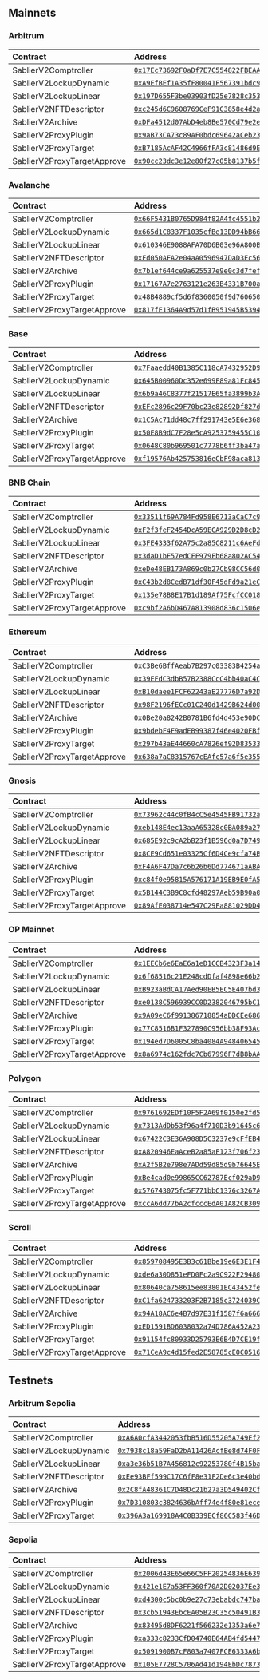 ## Mainnets

### Arbitrum

| Contract                    | Address                                                                                                                | Deployment                                                                             |
| :-------------------------- | :--------------------------------------------------------------------------------------------------------------------- | :------------------------------------------------------------------------------------- |
| SablierV2Comptroller        | [`0x17Ec73692F0aDf7E7C554822FBEAACB4BE781762`](https://arbiscan.io/address/0x17Ec73692F0aDf7E7C554822FBEAACB4BE781762) | [`lockup-v1.0`](https://github.com/sablier-labs/sdk/blob/main/deployments/lockup/v1.0) |
| SablierV2LockupDynamic      | [`0xA9EfBEf1A35fF80041F567391bdc9813b2D50197`](https://arbiscan.io/address/0xA9EfBEf1A35fF80041F567391bdc9813b2D50197) | [`lockup-v1.0`](https://github.com/sablier-labs/sdk/blob/main/deployments/lockup/v1.0) |
| SablierV2LockupLinear       | [`0x197D655F3be03903fD25e7828c3534504bfe525e`](https://arbiscan.io/address/0x197D655F3be03903fD25e7828c3534504bfe525e) | [`lockup-v1.0`](https://github.com/sablier-labs/sdk/blob/main/deployments/lockup/v1.0) |
| SablierV2NFTDescriptor      | [`0xc245d6C9608769CeF91C3858e4d2a74802B9f1bB`](https://arbiscan.io/address/0xc245d6C9608769CeF91C3858e4d2a74802B9f1bB) | [`lockup-v1.0`](https://github.com/sablier-labs/sdk/blob/main/deployments/lockup/v1.0) |
| SablierV2Archive            | [`0xDFa4512d07AbD4eb8Be570Cd79e2e6Fe21ff15C9`](https://arbiscan.io/address/0xDFa4512d07AbD4eb8Be570Cd79e2e6Fe21ff15C9) | [`lockup-v1.0`](https://github.com/sablier-labs/sdk/blob/main/deployments/lockup/v1.0) |
| SablierV2ProxyPlugin        | [`0x9aB73CA73c89AF0bdc69642aCeb23CC6A55A514C`](https://arbiscan.io/address/0x9aB73CA73c89AF0bdc69642aCeb23CC6A55A514C) | [`lockup-v1.0`](https://github.com/sablier-labs/sdk/blob/main/deployments/lockup/v1.0) |
| SablierV2ProxyTarget        | [`0xB7185AcAF42C4966fFA3c81486d9ED9633aa4c13`](https://arbiscan.io/address/0xB7185AcAF42C4966fFA3c81486d9ED9633aa4c13) | [`lockup-v1.0`](https://github.com/sablier-labs/sdk/blob/main/deployments/lockup/v1.0) |
| SablierV2ProxyTargetApprove | [`0x90cc23dc3e12e80f27c05b8137b5f0d2b1edfa20`](https://arbiscan.io/address/0x90cc23dc3e12e80f27c05b8137b5f0d2b1edfa20) | [`lockup-v1.0`](https://github.com/sablier-labs/sdk/blob/main/deployments/lockup/v1.0) |

### Avalanche

| Contract                    | Address                                                                                                                 | Deployment                                                                             |
| :-------------------------- | :---------------------------------------------------------------------------------------------------------------------- | :------------------------------------------------------------------------------------- |
| SablierV2Comptroller        | [`0x66F5431B0765D984f82A4fc4551b2c9ccF7eAC9C`](https://snowtrace.io/address/0x66F5431B0765D984f82A4fc4551b2c9ccF7eAC9C) | [`lockup-v1.0`](https://github.com/sablier-labs/sdk/blob/main/deployments/lockup/v1.0) |
| SablierV2LockupDynamic      | [`0x665d1C8337F1035cfBe13DD94bB669110b975f5F`](https://snowtrace.io/address/0x665d1C8337F1035cfBe13DD94bB669110b975f5F) | [`lockup-v1.0`](https://github.com/sablier-labs/sdk/blob/main/deployments/lockup/v1.0) |
| SablierV2LockupLinear       | [`0x610346E9088AFA70D6B03e96A800B3267E75cA19`](https://snowtrace.io/address/0x610346E9088AFA70D6B03e96A800B3267E75cA19) | [`lockup-v1.0`](https://github.com/sablier-labs/sdk/blob/main/deployments/lockup/v1.0) |
| SablierV2NFTDescriptor      | [`0xFd050AFA2e04aA0596947DaD3Ec5690162aDc77F`](https://snowtrace.io/address/0xFd050AFA2e04aA0596947DaD3Ec5690162aDc77F) | [`lockup-v1.0`](https://github.com/sablier-labs/sdk/blob/main/deployments/lockup/v1.0) |
| SablierV2Archive            | [`0x7b1ef644ce9a625537e9e0c3d7fef3be667e6159`](https://snowtrace.io/address/0x7b1ef644ce9a625537e9e0c3d7fef3be667e6159) | [`lockup-v1.0`](https://github.com/sablier-labs/sdk/blob/main/deployments/lockup/v1.0) |
| SablierV2ProxyPlugin        | [`0x17167A7e2763121e263B4331B700a1BF9113b387`](https://snowtrace.io/address/0x17167A7e2763121e263B4331B700a1BF9113b387) | [`lockup-v1.0`](https://github.com/sablier-labs/sdk/blob/main/deployments/lockup/v1.0) |
| SablierV2ProxyTarget        | [`0x48B4889cf5d6f8360050f9d7606505F1433120BC`](https://snowtrace.io/address/0x48B4889cf5d6f8360050f9d7606505F1433120BC) | [`lockup-v1.0`](https://github.com/sablier-labs/sdk/blob/main/deployments/lockup/v1.0) |
| SablierV2ProxyTargetApprove | [`0x817fE1364A9d57d1fB951945B53942234163Ef10`](https://snowtrace.io/address/0x817fE1364A9d57d1fB951945B53942234163Ef10) | [`lockup-v1.0`](https://github.com/sablier-labs/sdk/blob/main/deployments/lockup/v1.0) |

### Base

| Contract                    | Address                                                                                                                 | Deployment                                                                             |
| :-------------------------- | :---------------------------------------------------------------------------------------------------------------------- | :------------------------------------------------------------------------------------- |
| SablierV2Comptroller        | [`0x7Faaedd40B1385C118cA7432952D9DC6b5CbC49e`](https://basescan.org/address/0x7Faaedd40B1385C118cA7432952D9DC6b5CbC49e) | [`lockup-v1.0`](https://github.com/sablier-labs/sdk/blob/main/deployments/lockup/v1.0) |
| SablierV2LockupDynamic      | [`0x645B00960Dc352e699F89a81Fc845C0C645231cf`](https://basescan.org/address/0x645B00960Dc352e699F89a81Fc845C0C645231cf) | [`lockup-v1.0`](https://github.com/sablier-labs/sdk/blob/main/deployments/lockup/v1.0) |
| SablierV2LockupLinear       | [`0x6b9a46C8377f21517E65fa3899b3A9Fab19D17f5`](https://basescan.org/address/0x6b9a46C8377f21517E65fa3899b3A9Fab19D17f5) | [`lockup-v1.0`](https://github.com/sablier-labs/sdk/blob/main/deployments/lockup/v1.0) |
| SablierV2NFTDescriptor      | [`0xEFc2896c29F70bc23e82892Df827d4e2259028Fd`](https://basescan.org/address/0xEFc2896c29F70bc23e82892Df827d4e2259028Fd) | [`lockup-v1.0`](https://github.com/sablier-labs/sdk/blob/main/deployments/lockup/v1.0) |
| SablierV2Archive            | [`0x1C5Ac71dd48c7ff291743e5E6e3689ba92F73cC6`](https://basescan.org/address/0x1C5Ac71dd48c7ff291743e5E6e3689ba92F73cC6) | [`lockup-v1.0`](https://github.com/sablier-labs/sdk/blob/main/deployments/lockup/v1.0) |
| SablierV2ProxyPlugin        | [`0x50E8B9dC7F28e5cA9253759455C1077e497c4232`](https://basescan.org/address/0x50E8B9dC7F28e5cA9253759455C1077e497c4232) | [`lockup-v1.0`](https://github.com/sablier-labs/sdk/blob/main/deployments/lockup/v1.0) |
| SablierV2ProxyTarget        | [`0x0648C80b969501c7778b6ff3ba47aBb78fEeDF39`](https://basescan.org/address/0x0648C80b969501c7778b6ff3ba47aBb78fEeDF39) | [`lockup-v1.0`](https://github.com/sablier-labs/sdk/blob/main/deployments/lockup/v1.0) |
| SablierV2ProxyTargetApprove | [`0xf19576Ab425753816eCbF98aca8132A0f693aEc5`](https://basescan.org/address/0xf19576Ab425753816eCbF98aca8132A0f693aEc5) | [`lockup-v1.0`](https://github.com/sablier-labs/sdk/blob/main/deployments/lockup/v1.0) |

### BNB Chain

| Contract                    | Address                                                                                                                | Deployment                                                                             |
| :-------------------------- | :--------------------------------------------------------------------------------------------------------------------- | :------------------------------------------------------------------------------------- |
| SablierV2Comptroller        | [`0x33511f69A784Fd958E6713aCaC7c9dCF1A5578E8`](https://bscscan.com/address/0x33511f69A784Fd958E6713aCaC7c9dCF1A5578E8) | [`lockup-v1.0`](https://github.com/sablier-labs/sdk/blob/main/deployments/lockup/v1.0) |
| SablierV2LockupDynamic      | [`0xF2f3feF2454DcA59ECA929D2D8cD2a8669Cc6214`](https://bscscan.com/address/0xF2f3feF2454DcA59ECA929D2D8cD2a8669Cc6214) | [`lockup-v1.0`](https://github.com/sablier-labs/sdk/blob/main/deployments/lockup/v1.0) |
| SablierV2LockupLinear       | [`0x3FE4333f62A75c2a85C8211c6AeFd1b9Bfde6e51`](https://bscscan.com/address/0x3FE4333f62A75c2a85C8211c6AeFd1b9Bfde6e51) | [`lockup-v1.0`](https://github.com/sablier-labs/sdk/blob/main/deployments/lockup/v1.0) |
| SablierV2NFTDescriptor      | [`0x3daD1bF57edCFF979Fb68a802AC54c5AAfB78F4c`](https://bscscan.com/address/0x3daD1bF57edCFF979Fb68a802AC54c5AAfB78F4c) | [`lockup-v1.0`](https://github.com/sablier-labs/sdk/blob/main/deployments/lockup/v1.0) |
| SablierV2Archive            | [`0xeDe48EB173A869c0b27Cb98CC56d00BC391e5887`](https://bscscan.com/address/0xeDe48EB173A869c0b27Cb98CC56d00BC391e5887) | [`lockup-v1.0`](https://github.com/sablier-labs/sdk/blob/main/deployments/lockup/v1.0) |
| SablierV2ProxyPlugin        | [`0xC43b2d8CedB71df30F45dFd9a21eC1E50A813bD6`](https://bscscan.com/address/0xC43b2d8CedB71df30F45dFd9a21eC1E50A813bD6) | [`lockup-v1.0`](https://github.com/sablier-labs/sdk/blob/main/deployments/lockup/v1.0) |
| SablierV2ProxyTarget        | [`0x135e78B8E17B1d189Af75FcfCC018ab2E6c7b879`](https://bscscan.com/address/0x135e78B8E17B1d189Af75FcfCC018ab2E6c7b879) | [`lockup-v1.0`](https://github.com/sablier-labs/sdk/blob/main/deployments/lockup/v1.0) |
| SablierV2ProxyTargetApprove | [`0xc9bf2A6bD467A813908d836c1506efE61E465761`](https://bscscan.com/address/0xc9bf2A6bD467A813908d836c1506efE61E465761) | [`lockup-v1.0`](https://github.com/sablier-labs/sdk/blob/main/deployments/lockup/v1.0) |

### Ethereum

| Contract                    | Address                                                                                                                 | Deployment                                                                             |
| :-------------------------- | :---------------------------------------------------------------------------------------------------------------------- | :------------------------------------------------------------------------------------- |
| SablierV2Comptroller        | [`0xC3Be6BffAeab7B297c03383B4254aa3Af2b9a5BA`](https://etherscan.io/address/0xC3Be6BffAeab7B297c03383B4254aa3Af2b9a5BA) | [`lockup-v1.0`](https://github.com/sablier-labs/sdk/blob/main/deployments/lockup/v1.0) |
| SablierV2LockupDynamic      | [`0x39EFdC3dbB57B2388CcC4bb40aC4CB1226Bc9E44`](https://etherscan.io/address/0x39EFdC3dbB57B2388CcC4bb40aC4CB1226Bc9E44) | [`lockup-v1.0`](https://github.com/sablier-labs/sdk/blob/main/deployments/lockup/v1.0) |
| SablierV2LockupLinear       | [`0xB10daee1FCF62243aE27776D7a92D39dC8740f95`](https://etherscan.io/address/0xB10daee1FCF62243aE27776D7a92D39dC8740f95) | [`lockup-v1.0`](https://github.com/sablier-labs/sdk/blob/main/deployments/lockup/v1.0) |
| SablierV2NFTDescriptor      | [`0x98F2196fECc01C240d1429B624d007Ca268EEA29`](https://etherscan.io/address/0x98F2196fECc01C240d1429B624d007Ca268EEA29) | [`lockup-v1.0`](https://github.com/sablier-labs/sdk/blob/main/deployments/lockup/v1.0) |
| SablierV2Archive            | [`0x0Be20a8242B0781B6fd4d453e90DCC1CcF7DBcc6`](https://etherscan.io/address/0x0Be20a8242B0781B6fd4d453e90DCC1CcF7DBcc6) | [`lockup-v1.0`](https://github.com/sablier-labs/sdk/blob/main/deployments/lockup/v1.0) |
| SablierV2ProxyPlugin        | [`0x9bdebF4F9adEB99387f46e4020FBf3dDa885D2b8`](https://etherscan.io/address/0x9bdebF4F9adEB99387f46e4020FBf3dDa885D2b8) | [`lockup-v1.0`](https://github.com/sablier-labs/sdk/blob/main/deployments/lockup/v1.0) |
| SablierV2ProxyTarget        | [`0x297b43aE44660cA7826ef92D8353324C018573Ef`](https://etherscan.io/address/0x297b43aE44660cA7826ef92D8353324C018573Ef) | [`lockup-v1.0`](https://github.com/sablier-labs/sdk/blob/main/deployments/lockup/v1.0) |
| SablierV2ProxyTargetApprove | [`0x638a7aC8315767cEAfc57a6f5e3559454347C3f6`](https://etherscan.io/address/0x638a7aC8315767cEAfc57a6f5e3559454347C3f6) | [`lockup-v1.0`](https://github.com/sablier-labs/sdk/blob/main/deployments/lockup/v1.0) |

### Gnosis

| Contract                    | Address                                                                                                                  | Deployment                                                                             |
| :-------------------------- | :----------------------------------------------------------------------------------------------------------------------- | :------------------------------------------------------------------------------------- |
| SablierV2Comptroller        | [`0x73962c44c0fB4cC5e4545FB91732a5c5e87F55C2`](https://gnosisscan.io/address/0x73962c44c0fB4cC5e4545FB91732a5c5e87F55C2) | [`lockup-v1.0`](https://github.com/sablier-labs/sdk/blob/main/deployments/lockup/v1.0) |
| SablierV2LockupDynamic      | [`0xeb148E4ec13aaA65328c0BA089a278138E9E53F9`](https://gnosisscan.io/address/0xeb148E4ec13aaA65328c0BA089a278138E9E53F9) | [`lockup-v1.0`](https://github.com/sablier-labs/sdk/blob/main/deployments/lockup/v1.0) |
| SablierV2LockupLinear       | [`0x685E92c9cA2bB23f1B596d0a7D749c0603e88585`](https://gnosisscan.io/address/0x685E92c9cA2bB23f1B596d0a7D749c0603e88585) | [`lockup-v1.0`](https://github.com/sablier-labs/sdk/blob/main/deployments/lockup/v1.0) |
| SablierV2NFTDescriptor      | [`0x8CE9Cd651e03325Cf6D4Ce9cfa74BE79CDf6d530`](https://gnosisscan.io/address/0x8CE9Cd651e03325Cf6D4Ce9cfa74BE79CDf6d530) | [`lockup-v1.0`](https://github.com/sablier-labs/sdk/blob/main/deployments/lockup/v1.0) |
| SablierV2Archive            | [`0xF4A6F47Da7c6b26b6Dd774671aABA48fb4bFE309`](https://gnosisscan.io/address/0xF4A6F47Da7c6b26b6Dd774671aABA48fb4bFE309) | [`lockup-v1.0`](https://github.com/sablier-labs/sdk/blob/main/deployments/lockup/v1.0) |
| SablierV2ProxyPlugin        | [`0xc84f0e95815A576171A19EB9E0fA55a217Ab1536`](https://gnosisscan.io/address/0xc84f0e95815A576171A19EB9E0fA55a217Ab1536) | [`lockup-v1.0`](https://github.com/sablier-labs/sdk/blob/main/deployments/lockup/v1.0) |
| SablierV2ProxyTarget        | [`0x5B144C3B9C8cfd48297Aeb59B90a024Ef3fCcE92`](https://gnosisscan.io/address/0x5B144C3B9C8cfd48297Aeb59B90a024Ef3fCcE92) | [`lockup-v1.0`](https://github.com/sablier-labs/sdk/blob/main/deployments/lockup/v1.0) |
| SablierV2ProxyTargetApprove | [`0x89AfE038714e547C29Fa881029DD4B5CFB008454`](https://gnosisscan.io/address/0x89AfE038714e547C29Fa881029DD4B5CFB008454) | [`lockup-v1.0`](https://github.com/sablier-labs/sdk/blob/main/deployments/lockup/v1.0) |

### OP Mainnet

| Contract                    | Address                                                                                                                            | Deployment                                                                             |
| :-------------------------- | :--------------------------------------------------------------------------------------------------------------------------------- | :------------------------------------------------------------------------------------- |
| SablierV2Comptroller        | [`0x1EECb6e6EaE6a1eD1CCB4323F3a146A7C5443A10`](https://optimistic.etherscan.io/address/0x1EECb6e6EaE6a1eD1CCB4323F3a146A7C5443A10) | [`lockup-v1.0`](https://github.com/sablier-labs/sdk/blob/main/deployments/lockup/v1.0) |
| SablierV2LockupDynamic      | [`0x6f68516c21E248cdDfaf4898e66b2b0Adee0e0d6`](https://optimistic.etherscan.io/address/0x6f68516c21E248cdDfaf4898e66b2b0Adee0e0d6) | [`lockup-v1.0`](https://github.com/sablier-labs/sdk/blob/main/deployments/lockup/v1.0) |
| SablierV2LockupLinear       | [`0xB923aBdCA17Aed90EB5EC5E407bd37164f632bFD`](https://optimistic.etherscan.io/address/0xB923aBdCA17Aed90EB5EC5E407bd37164f632bFD) | [`lockup-v1.0`](https://github.com/sablier-labs/sdk/blob/main/deployments/lockup/v1.0) |
| SablierV2NFTDescriptor      | [`0xe0138C596939CC0D2382046795bC163ad5755e0E`](https://optimistic.etherscan.io/address/0xe0138C596939CC0D2382046795bC163ad5755e0E) | [`lockup-v1.0`](https://github.com/sablier-labs/sdk/blob/main/deployments/lockup/v1.0) |
| SablierV2Archive            | [`0x9A09eC6f991386718854aDDCEe68647776Befd5b`](https://optimistic.etherscan.io/address/0x9A09eC6f991386718854aDDCEe68647776Befd5b) | [`lockup-v1.0`](https://github.com/sablier-labs/sdk/blob/main/deployments/lockup/v1.0) |
| SablierV2ProxyPlugin        | [`0x77C8516B1F327890C956bb38F93Ac2d6B24795Ea`](https://optimistic.etherscan.io/address/0x77C8516B1F327890C956bb38F93Ac2d6B24795Ea) | [`lockup-v1.0`](https://github.com/sablier-labs/sdk/blob/main/deployments/lockup/v1.0) |
| SablierV2ProxyTarget        | [`0x194ed7D6005C8ba4084A948406545DF299ad37cD`](https://optimistic.etherscan.io/address/0x194ed7D6005C8ba4084A948406545DF299ad37cD) | [`lockup-v1.0`](https://github.com/sablier-labs/sdk/blob/main/deployments/lockup/v1.0) |
| SablierV2ProxyTargetApprove | [`0x8a6974c162fdc7Cb67996F7dB8bAAFb9a99566e0`](https://optimistic.etherscan.io/address/0x8a6974c162fdc7Cb67996F7dB8bAAFb9a99566e0) | [`lockup-v1.0`](https://github.com/sablier-labs/sdk/blob/main/deployments/lockup/v1.0) |

### Polygon

| Contract                    | Address                                                                                                                    | Deployment                                                                             |
| :-------------------------- | :------------------------------------------------------------------------------------------------------------------------- | :------------------------------------------------------------------------------------- |
| SablierV2Comptroller        | [`0x9761692EDf10F5F2A69f0150e2fd50dcecf05F2E`](https://polygonscan.com/address/0x9761692EDf10F5F2A69f0150e2fd50dcecf05F2E) | [`lockup-v1.0`](https://github.com/sablier-labs/sdk/blob/main/deployments/lockup/v1.0) |
| SablierV2LockupDynamic      | [`0x7313AdDb53f96a4f710D3b91645c62B434190725`](https://polygonscan.com/address/0x7313AdDb53f96a4f710D3b91645c62B434190725) | [`lockup-v1.0`](https://github.com/sablier-labs/sdk/blob/main/deployments/lockup/v1.0) |
| SablierV2LockupLinear       | [`0x67422C3E36A908D5C3237e9cFfEB40bDE7060f6E`](https://polygonscan.com/address/0x67422C3E36A908D5C3237e9cFfEB40bDE7060f6E) | [`lockup-v1.0`](https://github.com/sablier-labs/sdk/blob/main/deployments/lockup/v1.0) |
| SablierV2NFTDescriptor      | [`0xA820946EaAceB2a85aF123f706f23192c28bC6B9`](https://polygonscan.com/address/0xA820946EaAceB2a85aF123f706f23192c28bC6B9) | [`lockup-v1.0`](https://github.com/sablier-labs/sdk/blob/main/deployments/lockup/v1.0) |
| SablierV2Archive            | [`0xA2f5B2e798e7ADd59d85d9b76645E6AC13fC4e1f`](https://polygonscan.com/address/0xA2f5B2e798e7ADd59d85d9b76645E6AC13fC4e1f) | [`lockup-v1.0`](https://github.com/sablier-labs/sdk/blob/main/deployments/lockup/v1.0) |
| SablierV2ProxyPlugin        | [`0xBe4cad0e99865CC62787Ecf029aD9DD4815d3d2e`](https://polygonscan.com/address/0xBe4cad0e99865CC62787Ecf029aD9DD4815d3d2e) | [`lockup-v1.0`](https://github.com/sablier-labs/sdk/blob/main/deployments/lockup/v1.0) |
| SablierV2ProxyTarget        | [`0x576743075fc5F771bbC1376c3267A6185Af9D62B`](https://polygonscan.com/address/0x576743075fc5F771bbC1376c3267A6185Af9D62B) | [`lockup-v1.0`](https://github.com/sablier-labs/sdk/blob/main/deployments/lockup/v1.0) |
| SablierV2ProxyTargetApprove | [`0xccA6dd77bA2cfcccEdA01A82CB309e2A17901682`](https://polygonscan.com/address/0xccA6dd77bA2cfcccEdA01A82CB309e2A17901682) | [`lockup-v1.0`](https://github.com/sablier-labs/sdk/blob/main/deployments/lockup/v1.0) |

### Scroll

| Contract                    | Address                                                                                                                   | Deployment                                                                             |
| :-------------------------- | :------------------------------------------------------------------------------------------------------------------------ | :------------------------------------------------------------------------------------- |
| SablierV2Comptroller        | [`0x859708495E3B3c61Bbe19e6E3E1F41dE3A5C5C5b`](https://scrollscan.com/address/0x859708495E3B3c61Bbe19e6E3E1F41dE3A5C5C5b) | [`lockup-v1.0`](https://github.com/sablier-labs/sdk/blob/main/deployments/lockup/v1.0) |
| SablierV2LockupDynamic      | [`0xde6a30D851eFD0Fc2a9C922F294801Cfd5FCB3A1`](https://scrollscan.com/address/0xde6a30D851eFD0Fc2a9C922F294801Cfd5FCB3A1) | [`lockup-v1.0`](https://github.com/sablier-labs/sdk/blob/main/deployments/lockup/v1.0) |
| SablierV2LockupLinear       | [`0x80640ca758615ee83801EC43452feEA09a202D33`](https://scrollscan.com/address/0x80640ca758615ee83801EC43452feEA09a202D33) | [`lockup-v1.0`](https://github.com/sablier-labs/sdk/blob/main/deployments/lockup/v1.0) |
| SablierV2NFTDescriptor      | [`0xC1fa624733203F2B7185c3724039C4D5E5234fE4`](https://scrollscan.com/address/0xC1fa624733203F2B7185c3724039C4D5E5234fE4) | [`lockup-v1.0`](https://github.com/sablier-labs/sdk/blob/main/deployments/lockup/v1.0) |
| SablierV2Archive            | [`0x94A18AC6e4B7d97E31f1587f6a666Dc5503086c3`](https://scrollscan.com/address/0x94A18AC6e4B7d97E31f1587f6a666Dc5503086c3) | [`lockup-v1.0`](https://github.com/sablier-labs/sdk/blob/main/deployments/lockup/v1.0) |
| SablierV2ProxyPlugin        | [`0xED1591BD6038032a74D786A452A23536b3201490`](https://scrollscan.com/address/0xED1591BD6038032a74D786A452A23536b3201490) | [`lockup-v1.0`](https://github.com/sablier-labs/sdk/blob/main/deployments/lockup/v1.0) |
| SablierV2ProxyTarget        | [`0x91154fc80933D25793E6B4D7CE19fb51dE6794B7`](https://scrollscan.com/address/0x91154fc80933D25793E6B4D7CE19fb51dE6794B7) | [`lockup-v1.0`](https://github.com/sablier-labs/sdk/blob/main/deployments/lockup/v1.0) |
| SablierV2ProxyTargetApprove | [`0x71CeA9c4d15fed2E58785cE0C05165CE34313A74`](https://scrollscan.com/address/0x71CeA9c4d15fed2E58785cE0C05165CE34313A74) | [`lockup-v1.0`](https://github.com/sablier-labs/sdk/blob/main/deployments/lockup/v1.0) |

## Testnets

### Arbitrum Sepolia

| Contract               | Address                                                                                                                        | Deployment                                                                             |
| :--------------------- | :----------------------------------------------------------------------------------------------------------------------------- | :------------------------------------------------------------------------------------- |
| SablierV2Comptroller   | [`0xA6A0cfA3442053fbB516D55205A749Ef2D33aed9`](https://sepolia.arbiscan.io/address/0xA6A0cfA3442053fbB516D55205A749Ef2D33aed9) | [`lockup-v1.0`](https://github.com/sablier-labs/sdk/blob/main/deployments/lockup/v1.0) |
| SablierV2LockupDynamic | [`0x7938c18a59FaD2bA11426AcfBe8d74F0F598a4D2`](https://sepolia.arbiscan.io/address/0x7938c18a59FaD2bA11426AcfBe8d74F0F598a4D2) | [`lockup-v1.0`](https://github.com/sablier-labs/sdk/blob/main/deployments/lockup/v1.0) |
| SablierV2LockupLinear  | [`0xa3e36b51B7A456812c92253780f4B15bad56e34c`](https://sepolia.arbiscan.io/address/0xa3e36b51B7A456812c92253780f4B15bad56e34c) | [`lockup-v1.0`](https://github.com/sablier-labs/sdk/blob/main/deployments/lockup/v1.0) |
| SablierV2NFTDescriptor | [`0xEe93BFf599C17C6fF8e31F2De6c3e40bd5e51312`](https://sepolia.arbiscan.io/address/0xEe93BFf599C17C6fF8e31F2De6c3e40bd5e51312) | [`lockup-v1.0`](https://github.com/sablier-labs/sdk/blob/main/deployments/lockup/v1.0) |
| SablierV2Archive       | [`0x2C8fA48361C7D48Dc21b27a3D549402Cf8AE16B0`](https://sepolia.arbiscan.io/address/0x2C8fA48361C7D48Dc21b27a3D549402Cf8AE16B0) | [`lockup-v1.0`](https://github.com/sablier-labs/sdk/blob/main/deployments/lockup/v1.0) |
| SablierV2ProxyPlugin   | [`0x7D310803c3824636bAff74e4f80e81ece167c440`](https://sepolia.arbiscan.io/address/0x7D310803c3824636bAff74e4f80e81ece167c440) | [`lockup-v1.0`](https://github.com/sablier-labs/sdk/blob/main/deployments/lockup/v1.0) |
| SablierV2ProxyTarget   | [`0x396A3a169918A4C0B339ECf86C583f46D696254E`](https://sepolia.arbiscan.io/address/0x396A3a169918A4C0B339ECf86C583f46D696254E) | [`lockup-v1.0`](https://github.com/sablier-labs/sdk/blob/main/deployments/lockup/v1.0) |

### Sepolia

| Contract                    | Address                                                                                                                         | Deployment                                                                             |
| :-------------------------- | :------------------------------------------------------------------------------------------------------------------------------ | :------------------------------------------------------------------------------------- |
| SablierV2Comptroller        | [`0x2006d43E65e66C5FF20254836E63947FA8bAaD68`](https://sepolia.etherscan.io/address/0x2006d43E65e66C5FF20254836E63947FA8bAaD68) | [`lockup-v1.0`](https://github.com/sablier-labs/sdk/blob/main/deployments/lockup/v1.0) |
| SablierV2LockupDynamic      | [`0x421e1E7a53FF360f70A2D02037Ee394FA474e035`](https://sepolia.etherscan.io/address/0x421e1E7a53FF360f70A2D02037Ee394FA474e035) | [`lockup-v1.0`](https://github.com/sablier-labs/sdk/blob/main/deployments/lockup/v1.0) |
| SablierV2LockupLinear       | [`0xd4300c5bc0b9e27c73ebabdc747ba990b1b570db`](https://sepolia.etherscan.io/address/0xd4300c5bc0b9e27c73ebabdc747ba990b1b570db) | [`lockup-v1.0`](https://github.com/sablier-labs/sdk/blob/main/deployments/lockup/v1.0) |
| SablierV2NFTDescriptor      | [`0x3cb51943EbcEA05B23C35c50491B3d296FF675db`](https://sepolia.etherscan.io/address/0x3cb51943EbcEA05B23C35c50491B3d296FF675db) | [`lockup-v1.0`](https://github.com/sablier-labs/sdk/blob/main/deployments/lockup/v1.0) |
| SablierV2Archive            | [`0x83495d8DF6221f566232e1353a6e7231A86C61fF`](https://sepolia.etherscan.io/address/0x83495d8DF6221f566232e1353a6e7231A86C61fF) | [`lockup-v1.0`](https://github.com/sablier-labs/sdk/blob/main/deployments/lockup/v1.0) |
| SablierV2ProxyPlugin        | [`0xa333c8233CfD04740E64AB4fd5447995E357561B`](https://sepolia.etherscan.io/address/0xa333c8233CfD04740E64AB4fd5447995E357561B) | [`lockup-v1.0`](https://github.com/sablier-labs/sdk/blob/main/deployments/lockup/v1.0) |
| SablierV2ProxyTarget        | [`0x5091900B7cF803a7407FCE6333A6bAE4aA779Fd4`](https://sepolia.etherscan.io/address/0x5091900B7cF803a7407FCE6333A6bAE4aA779Fd4) | [`lockup-v1.0`](https://github.com/sablier-labs/sdk/blob/main/deployments/lockup/v1.0) |
| SablierV2ProxyTargetApprove | [`0x105E7728C5706Ad41d194EbDc7873B047352F3d2`](https://sepolia.etherscan.io/address/0x105E7728C5706Ad41d194EbDc7873B047352F3d2) | [`lockup-v1.0`](https://github.com/sablier-labs/sdk/blob/main/deployments/lockup/v1.0) |
